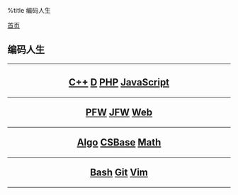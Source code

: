 %title 编码人生

[[../index|首页]]
==编码人生==
----
<center>
<h2>
[[cpp/index|C++]]
[[d/index|D]]
[[php/index|PHP]]
[[javascript/index|JavaScript]]
----
[[php_frameworks/index|PFW]]
[[javascript_frameworks/index|JFW]]
[[web/index|Web]]
----
[[algorithms/index|Algo]]
[[csbase/index|CSBase]]
[[math/index|Math]]
----
[[bash/index|Bash]]
[[git/index|Git]]
[[vim/index|Vim]]
</h2>
</center>
----
